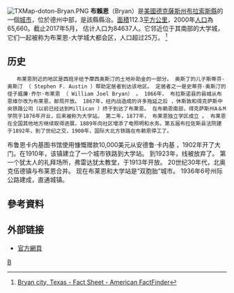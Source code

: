 {{coord|30.665547|N|96.366745|W|display=title}}
{{noteTA
|G1=USState
|1=zh-tw:布萊恩; zh:布賴恩;
}}
[[File:TXMap-doton-Bryan.PNG|right]]
'''布賴恩'''（Bryan）是[[美國|美國]][[德克薩斯州|德克薩斯州]][[布拉索斯縣_(德克薩斯州)|布拉索斯縣]]的一個[[城市|城市]]，位於德州中部，是該縣縣治。[[面積|面積]]112.3[[平方公里|平方公里]]，2000年[[人口|人口]]為65,660。截止2017年5月， 估计人口为84637人。它邻近位于其南部的大学城，它们一起被称为布莱恩-大学城大都会区，人口超过25万。
<ref>[http://factfinder.census.gov/servlet/SAFFFacts?_event=Search&geo_id=16000US4815976&_geoContext=01000US%7C04000US48%7C16000US4815976&_street=&_county=Bryan&_cityTown=Bryan&_state=04000US48&_zip=&_lang=en&_sse=on&ActiveGeoDiv=geoSelect&_useEV=&pctxt=fph&pgsl=160&_submenuId=factsheet_1&ds_name=DEC_2000_SAFF&_ci_nbr=null&qr_name=null&reg=null%3Anull&_keyword=&_industry= Bryan city, Texas - Fact Sheet - American FactFinder]{{Dead link|date=2020年4月 |bot=InternetArchiveBot |fix-attempted=yes }}</ref>
== 历史 ==
	布莱恩附近的地区是西班牙给予摩西奥斯汀的土地补助金的一部分。 奥斯丁的儿子斯蒂芬·奥斯汀 （ Stephen F. Austin ）帮助定居者到达该地区。 定居者之一是史蒂芬·奥斯汀的侄子威廉·乔尔·布莱恩 （ William Joel Bryan） 。 1866年， 布拉斯诺县的县城从布恩维尔改为布莱恩，邮局开放。 1867年，经内战造成的许多拖延之后 ，休斯敦和得克萨斯中央铁路公司（以前已经达到Millican ）终于到达了布莱恩。 在布赖恩南部，得克萨斯州A＆M学院于1876年开业，后来被称为大学站。 第二年，1877年， 布莱恩独立学区成立 。 布莱恩在全国其他地方继续取得进展，1889年向社区增添了电照明和水务。第五届布拉佐斯县法院建于1892年，到了世纪之交，1900年，国际大北方铁路在布赖恩停工了。

布鲁恩卡内基图书馆使用慷慨赠款10,000美元从安德鲁·卡内基 ，1902年开了大门。在1910年，该镇建立了一个城市铁路到大学站。 到1923年，线被放弃了。 第一个犹太人的礼拜场所，弗雷达犹太教堂，于1913年开放。  20世纪30年代，北奥克伍德镇与布莱恩合并。 现在布莱恩和大学站是“双胞胎”城市。 1936年6号州际公路建成，直通城镇。

== 參考資料 ==
<div class="references-small">
<references />
</div>

== 外部链接 ==
* [http://www.bryantx.gov/ 官方網頁] {{Wayback|url=http://www.bryantx.gov/ |date=20080509163319 }}

{{Texas-stub}}

[[Category:得克薩斯州城市|B]]